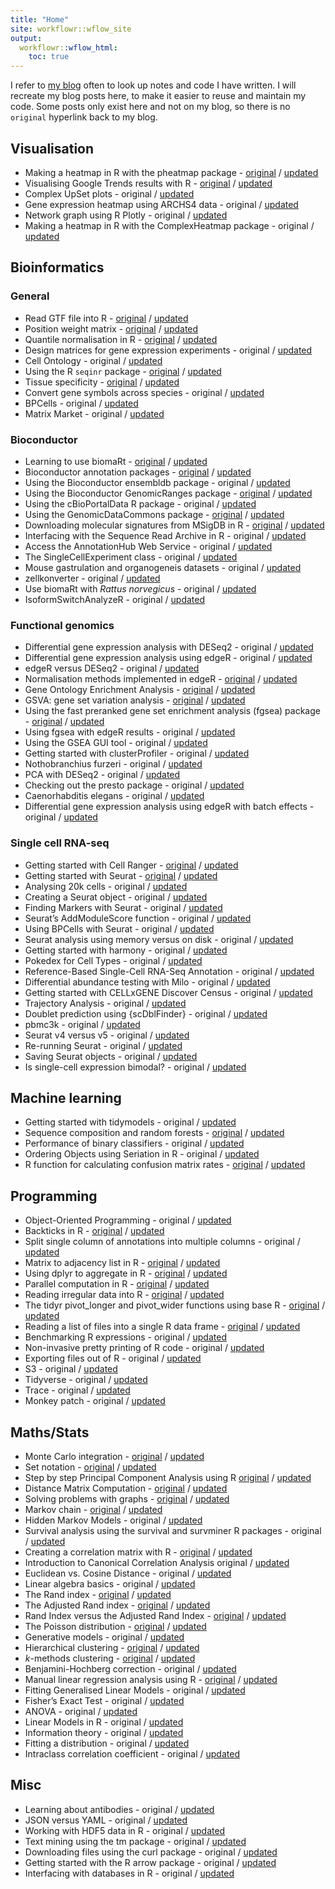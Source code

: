 ```yaml
---
title: "Home"
site: workflowr::wflow_site
output:
  workflowr::wflow_html:
    toc: true
---
```


I refer to [my blog](https://davetang.org/muse/) often to look up notes and code I have written. I will recreate my blog posts here, to make it easier to reuse and maintain my code. Some posts only exist here and not on my blog, so there is no `original` hyperlink back to my blog.

## Visualisation

* Making a heatmap in R with the pheatmap package - [original](https://davetang.org/muse/2018/05/15/making-a-heatmap-in-r-with-the-pheatmap-package/) / [updated](pheatmap.html)
* Visualising Google Trends results with R - [original](https://davetang.org/muse/2018/12/31/visualising-google-trends-results-with-r/) / [updated](google_trends.html)
* Complex UpSet plots - original / [updated](complex_upset.html)
* Gene expression heatmap using ARCHS4 data - original / [updated](gene_heatmap.html)
* Network graph using R Plotly - original / [updated](plotly_network.html)
* Making a heatmap in R with the ComplexHeatmap package - original / [updated](complex_heatmap.html)

## Bioinformatics

### General

* Read GTF file into R - [original](https://davetang.org/muse/2017/08/04/read-gtf-file-r/) / [updated](read_gtf.html)
* Position weight matrix - [original](https://davetang.org/muse/2013/10/01/position-weight-matrix/) / [updated](pwm.html)
* Quantile normalisation in R - [original](https://davetang.org/muse/2014/07/07/quantile-normalisation-in-r/) / [updated](qn.html)
* Design matrices for gene expression experiments - original / [updated](design.html)
* Cell Ontology - original / [updated](cell_ontology.html)
* Using the R `seqinr` package - [original](https://davetang.org/muse/2013/05/09/using-the-r-seqinr-package/) / [updated](seqinr.html)
* Tissue specificity - [original](https://davetang.org/muse/2013/08/28/tissue-specificity/) / [updated](tissue.html)
* Convert gene symbols across species - original / [updated](cross_species.html)
* BPCells - original / [updated](bpcells.html)
* Matrix Market - original / [updated](matrix_market.html)

### Bioconductor

* Learning to use biomaRt - [original](https://davetang.org/muse/2012/04/27/learning-to-use-biomart/) / [updated](biomart.html)
* Bioconductor annotation packages - [original](https://davetang.org/muse/2013/12/16/bioconductor-annotation-packages/) / [updated](annotation_dbi.html)
* Using the Bioconductor ensembldb package - original / [updated](ensembldb.html)
* Using the Bioconductor GenomicRanges package - [original](https://davetang.org/muse/2013/01/02/iranges-and-genomicranges/) / [updated](genomic_ranges.html)
* Using the cBioPortalData R package - original / [updated](cbioportal.html)
* Using the GenomicDataCommons package - [original](https://davetang.org/muse/2025/01/06/using-the-genomicdatacommons-package/) / [updated](gdc.html)
* Downloading molecular signatures from MSigDB in R - [original](https://davetang.org/muse/2025/01/06/downloading-molecular-signatures-from-msigdb-in-r/) / [updated](msigdb.html)
* Interfacing with the Sequence Read Archive in R - original / [updated](sradb.html)
* Access the AnnotationHub Web Service - original / [updated](annotation_hub.html)
* The SingleCellExperiment class - original / [updated](sce.html)
* Mouse gastrulation and organogeneis datasets - original / [updated](mouse_gastrulation_data.html)
* zellkonverter - original / [updated](zellkonverter.html)
* Use biomaRt with _Rattus norvegicus_ - original / [updated](biomart_rattus_norvegicus.html)
* IsoformSwitchAnalyzeR - original / [updated](isoform_switch_analyzer.html)

### Functional genomics

* Differential gene expression analysis with DESeq2 - original / [updated](deseq2.html)
* Differential gene expression analysis using edgeR - original / [updated](edger_de.html)
* edgeR versus DESeq2 - original / [updated](edger_vs_deseq2.html)
* Normalisation methods implemented in edgeR - [original](https://davetang.org/muse/2011/01/24/normalisation-methods-for-dge-data/) / [updated](edger.html)
* Gene Ontology Enrichment Analysis - [original](https://davetang.org/muse/2010/11/10/gene-ontology-enrichment-analysis/) / [updated](go_enrichment.html)
* GSVA: gene set variation analysis - [original](https://davetang.org/muse/2025/01/06/gene-set-variation-analysis/) / [updated](gsva.html)
* Using the fast preranked gene set enrichment analysis (fgsea) package - [original](https://davetang.org/muse/2018/01/10/using-fast-preranked-gene-set-enrichment-analysis-fgsea-package/) / [updated](fgsea.html)
* Using fgsea with edgeR results - original / [updated](fgsea_edger.html)
* Using the GSEA GUI tool - original / [updated](gsea.html)
* Getting started with clusterProfiler - original / [updated](cluster_profiler.html)
* Nothobranchius furzeri - original / [updated](turquoise_killifish.html)
* PCA with DESeq2 - original / [updated](gene_exp_pca.html)
* Checking out the presto package - original / [updated](presto.html)
* Caenorhabditis elegans - original / [updated](celegans.html)
* Differential gene expression analysis using edgeR with batch effects - original / [updated](edger_batch.html)

### Single cell RNA-seq

* Getting started with Cell Ranger - [original](https://davetang.org/muse/2018/08/09/getting-started-with-cell-ranger/) / [updated](cell_ranger.html)
* Getting started with Seurat - [original](https://davetang.org/muse/2017/08/01/getting-started-seurat/) / [updated](seurat.html)
* Analysing 20k cells - original / [updated](pbmc20k.html)
* Creating a Seurat object - original / [updated](seurat_object.html)
* Finding Markers with Seurat - original / [updated](seurat_markers.html)
* Seurat's AddModuleScore function - original / [updated](add_module_score.html)
* Using BPCells with Seurat - original / [updated](seurat_bpcells.html)
* Seurat analysis using memory versus on disk - original / [updated](bpcells_vs_memory.html)
* Getting started with harmony - original / [updated](harmony.html)
* Pokedex for Cell Types - original / [updated](celldex.html)
* Reference-Based Single-Cell RNA-Seq Annotation - original / [updated](singler.html)
* Differential abundance testing with Milo - original / [updated](miloR.html)
* Getting started with CELLxGENE Discover Census - original / [updated](cellxgene_census.html)
* Trajectory Analysis - original / [updated](trajectory.html)
* Doublet prediction using {scDblFinder} - original / [updated](scdblfinder.html)
* pbmc3k - original / [updated](pbmc3k.html)
* Seurat v4 versus v5 - original / [updated](seurat_v4_vs_v5.html)
* Re-running Seurat - original / [updated](seurat_rerun.html)
* Saving Seurat objects - original / [updated](seurat_save.html)
* Is single-cell expression bimodal? - original / [updated](scrnaseq_bimodal.html)

## Machine learning

* Getting started with tidymodels - original / [updated](tidymodels.html)
* Sequence composition and random forests - [original](https://davetang.org/muse/2013/09/14/sequence-composition-random-forests/) / [updated](tss_predict.html)
* Performance of binary classifiers - original / [updated](bin_class.html)
* Ordering Objects using Seriation in R - original / [updated](seriation.html)
* R function for calculating confusion matrix rates - [original](https://davetang.org/muse/2023/03/09/r-function-for-calculating-confusion-matrix-rates/) / [updated](confusion_matrix_rates.html)

## Programming

* Object-Oriented Programming - original / [updated](oo.html)
* Backticks in R - [original](https://davetang.org/muse/2022/09/07/backticks-in-r/) / [updated](r_backticks.html)
* Split single column of annotations into multiple columns - original / [updated](split_column.html)
* Matrix to adjacency list in R - [original](https://davetang.org/muse/2017/03/16/matrix-to-adjacency-list-in-r/) / [updated](adj_list.html)
* Using dplyr to aggregate in R - [original](https://davetang.org/muse/2016/10/13/using-dplyr-aggregate-r/) / [updated](dplyr_agg.html)
* Parallel computation in R - [original](https://davetang.org/muse/2016/11/04/parallel-distance-calculation/) / [updated](parallel.html)
* Reading irregular data into R - [original](https://davetang.org/muse/2023/06/02/reading-irregular-data-into-r/) / [updated](r_parsing.html)
* The tidyr pivot_longer and pivot_wider functions using base R - [original](https://davetang.org/muse/2023/07/26/the-tidyr-pivot_longer-and-pivot_wider-functions-using-base-r/) / [updated](reshape.html)
* Reading a list of files into a single R data frame - [original](https://davetang.org/muse/2023/06/23/reading-list-of-files-into-single-r-data-frame/) / [updated](read_files.html)
* Benchmarking R expressions - original / [updated](bench.html)
* Non-invasive pretty printing of R code - original / [updated](styler.html)
* Exporting files out of R - original / [updated](exporting.html)
* S3 - original / [updated](s3.html)
* Tidyverse - original / [updated](tidyverse.html)
* Trace - original / [updated](trace.html)
* Monkey patch - original / [updated](monkey_patch.html)

## Maths/Stats

* Monte Carlo integration - [original](https://davetang.org/muse/2020/10/09/monte-carlo-integration/) / [updated](monte_carlo.html)
* Set notation - [original](https://davetang.org/muse/2013/08/04/set-notation/) / [updated](set_notation.html)
* Step by step Principal Component Analysis using R [original](https://davetang.org/muse/2012/02/01/step-by-step-principal-components-analysis-using-r/) / [updated](pca.html)
* Distance Matrix Computation - [original](https://davetang.org/muse/2013/08/15/distance-matrix-computation/) / [updated](distance.html)
* Solving problems with graphs - [original](https://davetang.org/muse/2016/10/16/solving-problems-graphs/) / [updated](graph.html)
* Markov chain - [original](https://davetang.org/muse/2014/01/23/markov-chain/) / [updated](markov_chain.html)
* Hidden Markov Models - original / [updated](hmm.html)
* Survival analysis using the survival and survminer R packages - original / [updated](survival.html)
* Creating a correlation matrix with R - [original](https://davetang.org/muse/2012/01/31/creating-a-correlation-matrix-with-r/) / [updated](cor_mat.html)
* Introduction to Canonical Correlation Analysis original / [updated](cca.html)
* Euclidean vs. Cosine Distance - original / [updated](cosine.html)
* Linear algebra basics - original / [updated](linear_algebra.html)
* The Rand index - [original](https://davetang.org/muse/2017/09/21/the-rand-index/) / [updated](rand_index.html)
* The Adjusted Rand index - [original](https://davetang.org/muse/2017/09/21/adjusted-rand-index/) / [updated](adjusted_rand_index.html)
* Rand Index versus the Adjusted Rand Index - [original](https://davetang.org/muse/2017/09/28/rand-index-versus-adjusted-rand-index/) / [updated](rand_index_vs_adjusted.html)
* The Poisson distribution - [original](https://davetang.org/muse/2012/02/14/the-poisson-distribution/) / [updated](poisson.html)
* Generative models - original / [updated](generative_models.html)
* Hierarchical clustering - [original](https://davetang.org/muse/2010/10/22/hierarchical-clustering/) / [updated](hclust.html)
* _k_-methods clustering - [original](https://davetang.org/muse/2012/12/23/k-means-clustering/) / [updated](kmethods.html)
* Benjamini-Hochberg correction - original / [updated](bh.html)
* Manual linear regression analysis using R - [original](https://davetang.org/muse/2012/02/10/manual-linear-regression-analysis-using-r/) / [updated](lm.html)
* Fitting Generalised Linear Models - original / [updated](glm.html)
* Fisher's Exact Test - original / [updated](fisher.html)
* ANOVA - original / [updated](anova.html)
* Linear Models in R - original / [updated](linear_models.html)
* Information theory - original / [updated](information.html)
* Fitting a distribution - original / [updated](fitting.html)
* Intraclass correlation coefficient - original / [updated](icc.html)

## Misc

* Learning about antibodies - original / [updated](antibody.html)
* JSON versus YAML - original / [updated](json_vs_yaml.html)
* Working with HDF5 data in R - original / [updated](hdf5.html)
* Text mining using the tm package - original / [updated](tm.html)
* Downloading files using the curl package - original / [updated](curl.html)
* Getting started with the R arrow package - original / [updated](arrow.html)
* Interfacing with databases in R - original / [updated](dbi.html)
